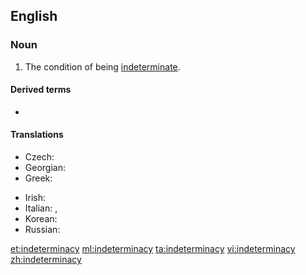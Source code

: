==English==
{{wikipedia}}

===Noun===
{{en-noun|-|indeterminacies}}

# The condition of being [[indeterminate]].

====Derived terms====
* {{l|en|indeterminacy principle}}

====Translations====
{{trans-top|condition}}
* Czech: {{t|cs|neurčitost|f}}
* Georgian: {{t|ka|გაურკვევლობა}}
* Greek: {{t+|el|απροσδιοριστία|f}}
{{trans-mid}}
* Irish: {{t|ga|neamhchinntitheacht|f}}
* Italian: {{t+|it|indeterminazione|f}}, {{t|it|indeterminatezza|f}}
* Korean: {{t+|ko|부정|sc=Kore}}
* Russian: {{t+|ru|неопределённость}}
{{trans-bottom}}

[[et:indeterminacy]]
[[ml:indeterminacy]]
[[ta:indeterminacy]]
[[vi:indeterminacy]]
[[zh:indeterminacy]]